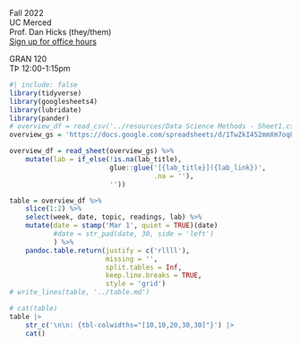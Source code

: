 

Fall 2022  
UC Merced  
Prof. Dan Hicks (they/them)\
[Sign up for office hours](https://doodle.com/mm/danhicks/office-hours)

GRAN 120  
TÞ 12:00-1:15pm

```r
#| include: false
library(tidyverse)
library(googlesheets4)
library(lubridate)
library(pander)
# overview_df = read_csv('../resources/Data Science Methods - Sheet1.csv')
overview_gs = 'https://docs.google.com/spreadsheets/d/1TwZkI452mmXm7oqL3SlNc5AQvKW8by5rLM8opP7V34Q/edit#gid=1257700791'

overview_df = read_sheet(overview_gs) %>% 
    mutate(lab = if_else(!is.na(lab_title), 
                         glue::glue('[{lab_title}]({lab_link})', 
                                    .na = ''), 
                         ''))
```

```r
table = overview_df %>% 
    slice(1:2) %>%
    select(week, date, topic, readings, lab) %>% 
    mutate(date = stamp('Mar 1', quiet = TRUE)(date) 
           #date = str_pad(date, 30, side = 'left')
           ) %>% 
    pandoc.table.return(justify = c('rllll'),
                        missing = '',
                        split.tables = Inf, 
                        keep.line.breaks = TRUE,
                        style = 'grid')
# write_lines(table, '../table.md')

# cat(table)
table |>
    str_c('\n\n: {tbl-colwidths="[10,10,20,30,30]"}') |>
    cat()
```

